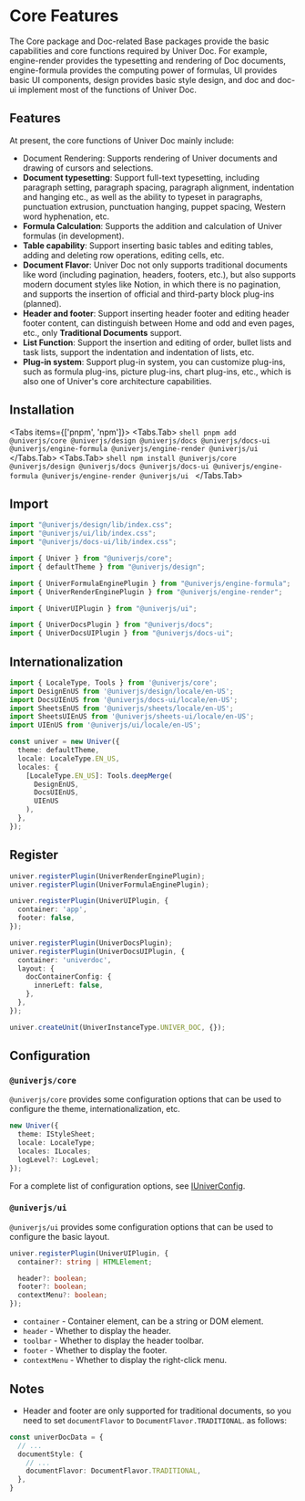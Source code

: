 
# Core Features

The Core package and Doc-related Base packages provide the basic capabilities and core functions required by Univer Doc. For example, engine-render provides the typesetting and rendering of Doc documents, engine-formula provides the computing power of formulas, UI provides basic UI components, design provides basic style design, and doc and doc-ui implement most of the functions of Univer Doc.

## Features

At present, the core functions of Univer Doc mainly include:

- Document Rendering: Supports rendering of Univer documents and drawing of cursors and selections.
- **Document typesetting**: Support full-text typesetting, including paragraph setting, paragraph spacing, paragraph alignment, indentation and hanging etc., as well as the ability to typeset in paragraphs, punctuation extrusion, punctuation hanging, puppet spacing, Western word hyphenation, etc.
- **Formula Calculation**: Supports the addition and calculation of Univer formulas (in development).
- **Table capability**: Support inserting basic tables and editing tables, adding and deleting row operations, editing cells, etc.
- **Document Flavor**: Univer Doc not only supports traditional documents like word (including pagination, headers, footers, etc.), but also supports modern document styles like Notion, in which there is no pagination, and supports the insertion of official and third-party block plug-ins (planned).
- **Header and footer**: Support inserting header footer and editing header footer content, can distinguish between Home and odd and even pages, etc., only **Traditional Documents** support.
- **List Function**: Support the insertion and editing of order, bullet lists and task lists, support the indentation and indentation of lists, etc.
- **Plug-in system**: Support plug-in system, you can customize plug-ins, such as formula plug-ins, picture plug-ins, chart plug-ins, etc., which is also one of Univer's core architecture capabilities.

## Installation

<Tabs items={['pnpm', 'npm']}>
  <Tabs.Tab>
    ```shell
    pnpm add @univerjs/core @univerjs/design @univerjs/docs @univerjs/docs-ui @univerjs/engine-formula @univerjs/engine-render @univerjs/ui
    ```
  </Tabs.Tab>
  <Tabs.Tab>
    ```shell
    npm install @univerjs/core @univerjs/design @univerjs/docs @univerjs/docs-ui @univerjs/engine-formula @univerjs/engine-render @univerjs/ui
    ```
  </Tabs.Tab>
</Tabs>

## Import

```typescript
import "@univerjs/design/lib/index.css";
import "@univerjs/ui/lib/index.css";
import "@univerjs/docs-ui/lib/index.css";

import { Univer } from "@univerjs/core";
import { defaultTheme } from "@univerjs/design";

import { UniverFormulaEnginePlugin } from "@univerjs/engine-formula";
import { UniverRenderEnginePlugin } from "@univerjs/engine-render";

import { UniverUIPlugin } from "@univerjs/ui";

import { UniverDocsPlugin } from "@univerjs/docs";
import { UniverDocsUIPlugin } from "@univerjs/docs-ui";
```

## Internationalization

```typescript
import { LocaleType, Tools } from '@univerjs/core';
import DesignEnUS from '@univerjs/design/locale/en-US';
import DocsUIEnUS from '@univerjs/docs-ui/locale/en-US';
import SheetsEnUS from '@univerjs/sheets/locale/en-US';
import SheetsUIEnUS from '@univerjs/sheets-ui/locale/en-US';
import UIEnUS from '@univerjs/ui/locale/en-US';

const univer = new Univer({
  theme: defaultTheme,
  locale: LocaleType.EN_US,
  locales: {
    [LocaleType.EN_US]: Tools.deepMerge(
      DesignEnUS,
      DocsUIEnUS,
      UIEnUS
    ),
  },
});
```

## Register

```typescript
univer.registerPlugin(UniverRenderEnginePlugin);
univer.registerPlugin(UniverFormulaEnginePlugin);

univer.registerPlugin(UniverUIPlugin, {
  container: 'app',
  footer: false,
});

univer.registerPlugin(UniverDocsPlugin);
univer.registerPlugin(UniverDocsUIPlugin, {
  container: 'univerdoc',
  layout: {
    docContainerConfig: {
      innerLeft: false,
    },
  },
});

univer.createUnit(UniverInstanceType.UNIVER_DOC, {});
```

## Configuration

### `@univerjs/core`

`@univerjs/core` provides some configuration options that can be used to configure the theme, internationalization, etc.

```typescript
new Univer({
  theme: IStyleSheet;
  locale: LocaleType;
  locales: ILocales;
  logLevel?: LogLevel;
});
```

For a complete list of configuration options, see [IUniverConfig](https://github.com/dream-num/univer/blob/dev/packages/core/src/univer.ts#L57-L63).

### `@univerjs/ui`

`@univerjs/ui` provides some configuration options that can be used to configure the basic layout.

```typescript
univer.registerPlugin(UniverUIPlugin, {
  container?: string | HTMLElement;

  header?: boolean;
  footer?: boolean;
  contextMenu?: boolean;
});
```

* `container` - Container element, can be a string or DOM element.
* `header` - Whether to display the header.
* `toolbar` - Whether to display the header toolbar. <VersionBadge version="0.2.0+" />
* `footer` - Whether to display the footer.
* `contextMenu` - Whether to display the right-click menu.

## Notes

- Header and footer are only supported for traditional documents, so you need to set `documentFlavor` to `DocumentFlavor.TRADITIONAL`. as follows:

```typescript
const univerDocData = {
  // ...
  documentStyle: {
    // ...
    documentFlavor: DocumentFlavor.TRADITIONAL,
  },
}
```